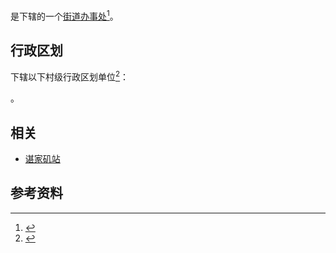 {{中国乡级行政区|42/01/02/016/000}}

'''{{PAGENAMEBASE}}'''是{{PRC admin/fullname|42/01/02/016/000|3}}下辖的一个[[街道办事处|街道办事处]]<ref>{{PRC admin/ref sgc|{{PRC admin/parent|42/01/02/016/000}}}}</ref>。

== 行政区划 ==
{{PAGENAMEBASE}}下辖以下村级行政区划单位<ref>{{PRC admin/ref sgc|42/01/02/016/000}}</ref>：

{{PRC admin/children|42/01/02/016/000}}。

==相关 ==
*[[谌家矶站|谌家矶站]]

== 参考资料 ==
{{reflist}}

{{湖北行政区划小作品}}
{{PRC admin/navcat|42/01/02/016/000}}